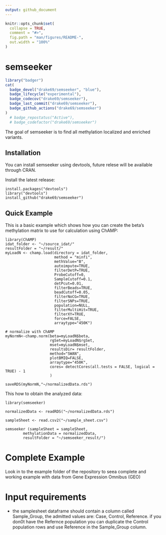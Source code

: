```yaml
---
output: github_document
---
```


<!-- README.md is generated from README.Rmd. Please edit that file -->

```r
knitr::opts_chunk$set(
  collapse = TRUE,
  comment = "#>",
  fig.path = "man/figures/README-",
  out.width = "100%"
)
```

# semseeker

<!-- badges: start -->
```r
library("badger")
cat(
  badge_devel("drake69/semseeker", "blue"),
  badge_lifecycle("experimental"),
  badge_codecov("drake69/semseeker"),
  badge_last_commit("drake69/semseeker"),
  badge_github_actions("drake69/semseeker")
)
  # badge_repostatus("Active"),
  # badge_codefactor("drake69/semseeker")
```

The goal of semseeker is to find all methylation localized and enriched variants.

## Installation

You can install semseeker using devtools, future relese will be
available through CRAN.

Install the latest release:

    install.packages("devtools")
    library("devtools")
    install_github("drake69/semseeker")

## Quick Example

This is a basic example which shows how you can create the beta’s
methylation matrix to use for calculation using ChAMP:


    library(ChAMP)
    idat_folder <- "~/source_idat/"
    resultFolder = "~/result/"
    myLoadN <- champ.load(directory = idat_folder,
                          method = "minfi",
                          methValue="B",
                          autoimpute=TRUE,
                          filterDetP=TRUE,
                          ProbeCutoff=0,
                          SampleCutoff=0.1,
                          detPcut=0.01,
                          filterBeads=TRUE,
                          beadCutoff=0.05,
                          filterNoCG=TRUE,
                          filterSNPs=TRUE,
                          population=NULL,
                          filterMultiHit=TRUE,
                          filterXY=TRUE,
                          force=FALSE,
                          arraytype="450K")

    # normalize with ChAMP
    myNormN<-champ.norm(beta=myLoadN$beta,
                        rgSet=myLoadN$rgSet,
                        mset=myLoadN$mset,
                        resultsDir= resultFolder,
                        method="SWAN",
                        plotBMIQ=FALSE,
                        arraytype="450K",
                        cores= detectCores(all.tests = FALSE, logical = TRUE) - 1
                        )

    saveRDS(myNormN,"~/normalizedData.rds")

This how to obtain the analyzed data:

    library(semseeker)

    normalizedData <- readRDS("~/normalizedData.rds")

    sampleSheet <- read.csv2("~/sample_sheet.csv")

    semseeker (sampleSheet = sampleSheet, 
            methylationData = normalizedData,
            resultFolder = "~/semseeker_result/")

# Complete Example

Look in to the example folder of the repository to seea complete and working example with data from Gene Expression Omnibus (GEO)

# Input requirements
- the samplesheet dataframe should contain a column called Sample_Group, the admitted values are: Case, Control, Reference. if you don0t have the Refernce population you can duplicate the Control population rows and use Reference in the Sample_Group column.
